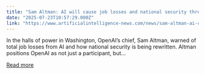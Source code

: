 ```yaml
---
title: "Sam Altman: AI will cause job losses and national security threats"
date: "2025-07-23T10:57:29.000Z"
link: "https://www.artificialintelligence-news.com/news/sam-altman-ai-cause-job-losses-national-security-threats/"
---
```


In the halls of power in Washington, OpenAI’s chief, Sam Altman, warned of total job losses from AI and how national security is being rewritten. Altman positions OpenAI as not just a participant, but...

[Read more](https://www.artificialintelligence-news.com/news/sam-altman-ai-cause-job-losses-national-security-threats/)
